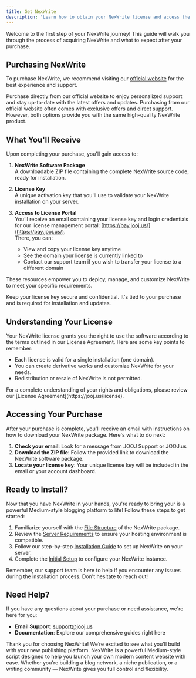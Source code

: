```yaml
---
title: Get NexWrite
description: 'Learn how to obtain your NexWrite license and access the source code to start building your is a powerful Medium-style blogging platform script built with modern technologies.'
---
```


<Note>
  Welcome to the first step of your NexWrite journey! This guide will walk you through the process of acquiring NexWrite and what to expect after your purchase.
</Note>

## Purchasing NexWrite

To purchase NexWrite, we recommend visiting our  [official website](https://jooj.us/) for the best experience and support. 

<Card title="Buy from JOOJ.us" icon="shop" href="https://jooj.us/medium-clone">
  Purchase directly from our official website to enjoy personalized support and stay up-to-date with the latest offers and updates.
</Card>



<Tip>
  Purchasing from our official website often comes with exclusive offers and direct support. However, both options provide you with the same high-quality NexWrite product.
</Tip>

## What You'll Receive

Upon completing your purchase, you'll gain access to:

1. **NexWrite Software Package**  
   A downloadable ZIP file containing the complete NexWrite source code, ready for installation.

2. **License Key**  
   A unique activation key that you'll use to validate your NexWrite installation on your server.

3. **Access to License Portal**  
   You’ll receive an email containing your license key and login credentials for our license management portal: [https://pay.jooj.us/](https://pay.jooj.us/).  
   There, you can:
   - View and copy your license key anytime  
   - See the domain your license is currently linked to  
   - Contact our support team if you wish to transfer your license to a different domain

These resources empower you to deploy, manage, and customize NexWrite to meet your specific requirements.

<Warning>
  Keep your license key secure and confidential. It's tied to your purchase and is required for installation and updates.
</Warning>

## Understanding Your License

Your NexWrite license grants you the right to use the software according to the terms outlined in our License Agreement. Here are some key points to remember:

- Each license is valid for a single installation (one domain).
- You can create derivative works and customize NexWrite for your needs.
- Redistribution or resale of NexWrite is not permitted.

<Info>
  For a complete understanding of your rights and obligations, please review our [License Agreement](https://jooj.us/license).
</Info>

## Accessing Your Purchase

After your purchase is complete, you'll receive an email with instructions on how to download your NexWrite package. Here's what to do next:

1. **Check your email**: Look for a message from JOOJ Support or JOOJ.us
2. **Download the ZIP file**: Follow the provided link to download the NexWrite software package.
3. **Locate your license key**: Your unique license key will be included in the email or your account dashboard.

## Ready to Install?

Now that you have NexWrite in your hands, you're ready to bring your is a powerful Medium-style blogging platform to life! Follow these steps to get started:

1. Familiarize yourself with the [File Structure](/get-started/file-structure) of the NexWrite package.
2. Review the [Server Requirements](/get-started/server-requirements) to ensure your hosting environment is compatible.
3. Follow our step-by-step [Installation Guide](/get-started/installation) to set up NexWrite on your server.
4. Complete the [Initial Setup](/get-started/initial-setup) to configure your NexWrite instance.

<Note>
  Remember, our support team is here to help if you encounter any issues during the installation process. Don't hesitate to reach out!
</Note>

## Need Help?

If you have any questions about your purchase or need assistance, we're here for you:

- **Email Support**: [support@jooj.us](mailto:support@jooj.us)
- **Documentation**: Explore our comprehensive guides right here

Thank you for choosing NexWrite!
We’re excited to see what you’ll build with your new publishing platform. NexWrite is a powerful Medium-style script designed to help you launch your own modern content website with ease. Whether you're building a blog network, a niche publication, or a writing community — NexWrite gives you full control and flexibility.